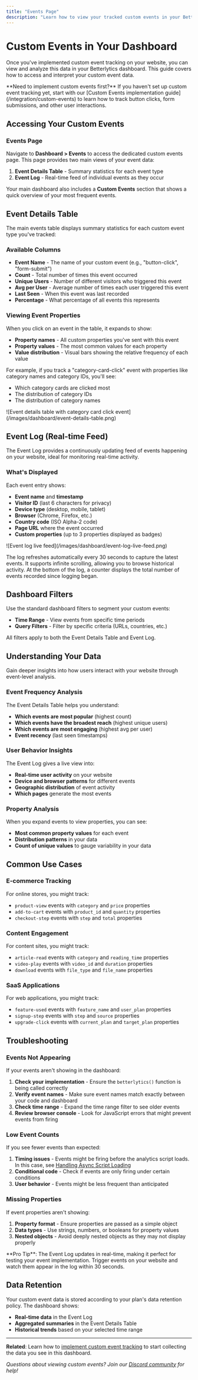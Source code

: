 ```yaml
---
title: "Events Page"
description: "Learn how to view your tracked custom events in your Betterlytics dashboard to get more insights into your website visitors."
---
```



# Custom Events in Your Dashboard

Once you've implemented custom event tracking on your website, you can view and analyze this data in your Betterlytics dashboard. This guide covers how to access and interpret your custom event data.

<Callout type="info">
**Need to implement custom events first?** If you haven't set up custom event tracking yet, start with our [Custom Events implementation guide](/integration/custom-events) to learn how to track button clicks, form submissions, and other user interactions.
</Callout>

## Accessing Your Custom Events

### Events Page

Navigate to **Dashboard > Events** to access the dedicated custom events page. This page provides two main views of your event data:

1. **Event Details Table** - Summary statistics for each event type
2. **Event Log** - Real-time feed of individual events as they occur

Your main dashboard also includes a **Custom Events** section that shows a quick overview of your most frequent events.

## Event Details Table

The main events table displays summary statistics for each custom event type you've tracked:

### Available Columns

- **Event Name** - The name of your custom event (e.g., "button-click", "form-submit")
- **Count** - Total number of times this event occurred
- **Unique Users** - Number of different visitors who triggered this event
- **Avg per User** - Average number of times each user triggered this event
- **Last Seen** - When this event was last recorded
- **Percentage** - What percentage of all events this represents

### Viewing Event Properties

When you click on an event in the table, it expands to show:

- **Property names** - All custom properties you've sent with this event
- **Property values** - The most common values for each property
- **Value distribution** - Visual bars showing the relative frequency of each value

For example, if you track a "category-card-click" event with properties like category names and category IDs, you'll see:
- Which category cards are clicked most
- The distribution of category IDs
- The distribution of category names

<div style={{ textAlign: "center" }}>
  ![Event details table with category card click event](/images/dashboard/event-details-table.png)
</div>

## Event Log (Real-time Feed)

The Event Log provides a continuously updating feed of events happening on your website, ideal for monitoring real-time activity.

### What's Displayed

Each event entry shows:
- **Event name** and **timestamp**
- **Visitor ID** (last 6 characters for privacy)
- **Device type** (desktop, mobile, tablet)
- **Browser** (Chrome, Firefox, etc.)
- **Country code** (ISO Alpha-2 code)
- **Page URL** where the event occurred
- **Custom properties** (up to 3 properties displayed as badges)

<div style={{ textAlign: "center" }}>
  ![Event log live feed](/images/dashboard/event-log-live-feed.png)
</div>

The log refreshes automatically every 30 seconds to capture the latest events.
It supports infinite scrolling, allowing you to browse historical activity.
At the bottom of the log, a counter displays the total number of events recorded since logging began.

## Dashboard Filters

Use the standard dashboard filters to segment your custom events:

- **Time Range** - View events from specific time periods
- **Query Filters** - Filter by specific criteria (URLs, countries, etc.)

All filters apply to both the Event Details Table and Event Log.

## Understanding Your Data

Gain deeper insights into how users interact with your website through event-level analysis.

### Event Frequency Analysis

The Event Details Table helps you understand:
- **Which events are most popular** (highest count)
- **Which events have the broadest reach** (highest unique users)
- **Which events are most engaging** (highest avg per user)
- **Event recency** (last seen timestamps)

### User Behavior Insights

The Event Log gives a live view into:
- **Real-time user activity** on your website
- **Device and browser patterns** for different events
- **Geographic distribution** of event activity
- **Which pages** generate the most events

### Property Analysis

When you expand events to view properties, you can see:
- **Most common property values** for each event
- **Distribution patterns** in your data
- **Count of unique values** to gauge variability in your data

## Common Use Cases

### E-commerce Tracking

For online stores, you might track:
- `product-view` events with `category` and `price` properties
- `add-to-cart` events with `product_id` and `quantity` properties
- `checkout-step` events with `step` and `total` properties

### Content Engagement

For content sites, you might track:
- `article-read` events with `category` and `reading_time` properties
- `video-play` events with `video_id` and `duration` properties
- `download` events with `file_type` and `file_name` properties

### SaaS Applications

For web applications, you might track:
- `feature-used` events with `feature_name` and `user_plan` properties
- `signup-step` events with `step` and `source` properties
- `upgrade-click` events with `current_plan` and `target_plan` properties

## Troubleshooting

### Events Not Appearing

If your events aren't showing in the dashboard:

1. **Check your implementation** - Ensure the `betterlytics()` function is being called correctly
2. **Verify event names** - Make sure event names match exactly between your code and dashboard
3. **Check time range** - Expand the time range filter to see older events
4. **Review browser console** - Look for JavaScript errors that might prevent events from firing

### Low Event Counts

If you see fewer events than expected:

1. **Timing issues** - Events might be firing before the analytics script loads. In this case, see [Handling Async Script Loading](/integration/custom-events#handling-async-script-loading-recommended)
2. **Conditional code** - Check if events are only firing under certain conditions
3. **User behavior** - Events might be less frequent than anticipated

### Missing Properties

If event properties aren't showing:

1. **Property format** - Ensure properties are passed as a simple object
2. **Data types** - Use strings, numbers, or booleans for property values
3. **Nested objects** - Avoid deeply nested objects as they may not display properly

<Callout type="info">
**Pro Tip**: The Event Log updates in real-time, making it perfect for testing your event implementation. Trigger events on your website and watch them appear in the log within 30 seconds.
</Callout>

## Data Retention

Your custom event data is stored according to your plan's data retention policy. The dashboard shows:
- **Real-time data** in the Event Log
- **Aggregated summaries** in the Event Details Table
- **Historical trends** based on your selected time range

---

**Related**: Learn how to [implement custom event tracking](/integration/custom-events) to start collecting the data you see in this dashboard.

_Questions about viewing custom events? Join our [Discord community](https://discord.gg/vwqSvPn6sP) for help!_
